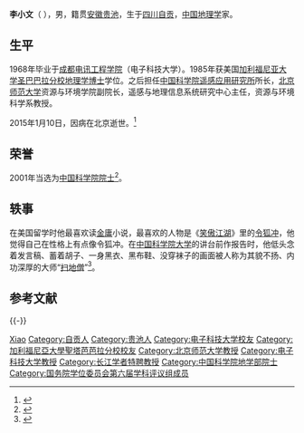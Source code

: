 {{otheruses|苍梧县持刀伤人事件}}
{{Infobox_Person
|name = 李小文
|image= 
|box_width= 
|occupation= 遥感、地理学家
|period =
|Sex = 男
|birth_date= {{Birth date|1947|3|2}}
|birth_place= [[四川省|四川省]][[自贡市|自贡市]]
|death_date= {{Death date and age|2015|1|10|1947|3|2}}
|death_place= {{CHN}}[[北京市|北京市]]
|nationality = {{PRC}}
|spouse = 
|relatives = 
|education= 
* [[成都电讯工程学院|成都电讯工程学院]]
* [[加利福尼亚大学圣巴巴拉分校|加利福尼亚大学圣巴巴拉分校]]
|past = 
* [[中国科学院|中国科学院]]遥感应用研究所
* [[电子科技大学|电子科技大学]]
* [[北京师范大学|北京师范大学]]
{{Infobox_People_CAS
|学部 = 地学部
|专业 = 地理学
|当选年 = 2001年
}}
|awards=
}}
'''李小文'''（{{bd|1947年|3月2日|2015年|1月10日}} ），男，籍贯[[安徽|安徽]][[贵池|贵池]]，生于[[四川省_(中華民國)|四川]][[自贡|自贡]]，[[中华人民共和国|中国]][[地理学|地理学]]家。

== 生平 ==
1968年毕业于[[成都电讯工程学院|成都电讯工程学院]]（电子科技大学）。1985年获美国[[加利福尼亚大学圣巴巴拉分校|加利福尼亚大学圣巴巴拉分校]][[地理学|地理学]][[博士|博士]]学位。之后担任[[中国科学院遥感应用研究所|中国科学院遥感应用研究所]]所长，[[北京师范大学|北京师范大学]]资源与环境学院副院长，遥感与地理信息系统研究中心主任，资源与环境科学系教授。

2015年1月10日，因病在北京逝世。<ref >{{cite web |url=http://news.163.com/15/0110/16/AFK513GC00011229.html |language= |title="布鞋院士"李小文去世 曾被誉现实版"扫地僧" |publisher=新华网 |date=2015-01-10 |accessdate= |archive-url=https://web.archive.org/web/20150113070334/http://news.163.com/15/0110/16/AFK513GC00011229.html |archive-date=2015-01-13 |dead-url=yes }}</ref>

== 荣誉 ==
2001年当选为[[中国科学院院士|中国科学院院士]]<ref>{{Cite web|title=李小文|url=http://sourcedb.cas.cn/sourcedb_ad_cas/zw2/ysxx/dxb/|accessdate=|work=中国科学院学部与院士|archiveurl=https://web.archive.org/web/20120426134225/http://sourcedb.cas.cn/sourcedb_ad_cas/zw2/ysxx/dxb/|archivedate=2012-04-26}}</ref>。

== 轶事 ==
在美国留学时他最喜欢读[[金庸|金庸]]小说，最喜欢的人物是《[[笑傲江湖|笑傲江湖]]》里的[[令狐冲|令狐冲]]，他觉得自己在性格上有点像令狐冲。在[[中国科学院大学|中国科学院大学]]的讲台前作报告时，他低头念着发言稿、蓄着胡子、一身黑衣、黑布鞋、没穿袜子的画面被人称为其貌不扬、内功深厚的大师“[[扫地僧|扫地僧]]”<ref >{{cite web |url=http://news.163.com/14/0423/08/9QGL5BVJ00011229.html |language= |title=院士光脚穿布鞋做报告走红 被称“扫地僧”(图) |publisher=东北网 |date=2014-04-23 |accessdate= |archive-url=https://web.archive.org/web/20140426162439/http://news.163.com/14/0423/08/9QGL5BVJ00011229.html |archive-date=2014-04-26 |dead-url=yes }}</ref>。

== 参考文献 ==
{{Reflist}}

{{-}}
{{中国科学院地学部院士}}
{{国务院学位委员会第六届学科评议组/地理学}}
{{第二批“长江学者奖励计划”特聘教授}}

{{Authority control}}

{{DEFAULTSORT:Li}}
[[Category:李姓|Xiao]]
[[Category:自贡人|Category:自贡人]]
[[Category:贵池人|Category:贵池人]]
[[Category:电子科技大学校友|Category:电子科技大学校友]]
[[Category:加利福尼亞大學聖塔芭芭拉分校校友|Category:加利福尼亞大學聖塔芭芭拉分校校友]]
[[Category:北京师范大学教授|Category:北京师范大学教授]]
[[Category:电子科技大学教授|Category:电子科技大学教授]]
[[Category:长江学者特聘教授|Category:长江学者特聘教授]]
[[Category:中国科学院地学部院士|Category:中国科学院地学部院士]]
[[Category:国务院学位委员会第六届学科评议组成员|Category:国务院学位委员会第六届学科评议组成员]]